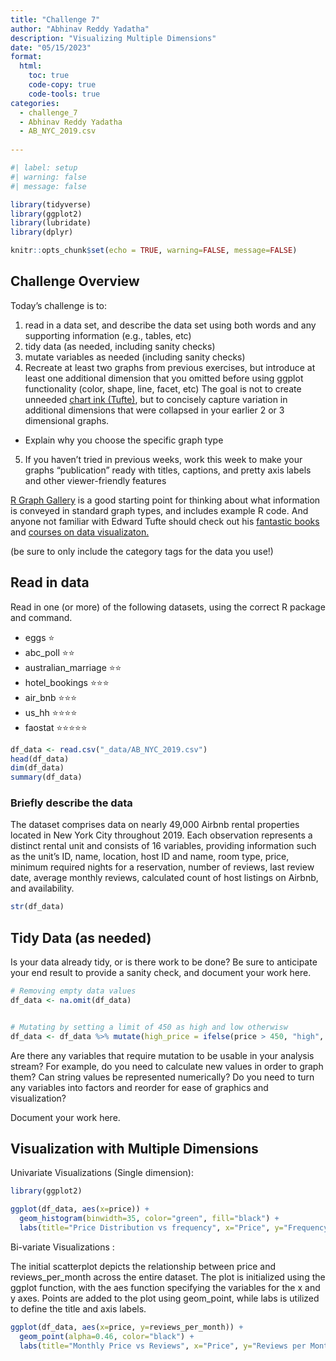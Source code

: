 ```yaml
---
title: "Challenge 7"
author: "Abhinav Reddy Yadatha"
description: "Visualizing Multiple Dimensions"
date: "05/15/2023"
format:
  html:
    toc: true
    code-copy: true
    code-tools: true
categories:
  - challenge_7
  - Abhinav Reddy Yadatha
  - AB_NYC_2019.csv
  
---
```


```r
#| label: setup
#| warning: false
#| message: false

library(tidyverse)
library(ggplot2)
library(lubridate)
library(dplyr)

knitr::opts_chunk$set(echo = TRUE, warning=FALSE, message=FALSE)
```

## Challenge Overview

Today's challenge is to:

1)  read in a data set, and describe the data set using both words and any supporting information (e.g., tables, etc)
2)  tidy data (as needed, including sanity checks)
3)  mutate variables as needed (including sanity checks)
4)  Recreate at least two graphs from previous exercises, but introduce at least one additional dimension that you omitted before using ggplot functionality (color, shape, line, facet, etc) The goal is not to create unneeded [chart ink (Tufte)](https://www.edwardtufte.com/tufte/), but to concisely capture variation in additional dimensions that were collapsed in your earlier 2 or 3 dimensional graphs.
   - Explain why you choose the specific graph type
5) If you haven't tried in previous weeks, work this week to make your graphs "publication" ready with titles, captions, and pretty axis labels and other viewer-friendly features

[R Graph Gallery](https://r-graph-gallery.com/) is a good starting point for thinking about what information is conveyed in standard graph types, and includes example R code. And anyone not familiar with Edward Tufte should check out his [fantastic books](https://www.edwardtufte.com/tufte/books_vdqi) and [courses on data visualizaton.](https://www.edwardtufte.com/tufte/courses)

(be sure to only include the category tags for the data you use!)

## Read in data

Read in one (or more) of the following datasets, using the correct R package and command.

  - eggs ⭐
  - abc_poll ⭐⭐
  - australian_marriage ⭐⭐
  - hotel_bookings ⭐⭐⭐
  - air_bnb  ⭐⭐⭐
  - us_hh ⭐⭐⭐⭐
  - faostat ⭐⭐⭐⭐⭐

```r
df_data <- read.csv("_data/AB_NYC_2019.csv")
head(df_data)
dim(df_data)
summary(df_data)
```

### Briefly describe the data

The dataset comprises data on nearly 49,000 Airbnb rental properties located in New York City throughout 2019. Each observation represents a distinct rental unit and consists of 16 variables, providing information such as the unit's ID, name, location, host ID and name, room type, price, minimum required nights for a reservation, number of reviews, last review date, average monthly reviews, calculated count of host listings on Airbnb, and availability.

```r
str(df_data)
```


## Tidy Data (as needed)

Is your data already tidy, or is there work to be done? Be sure to anticipate your end result to provide a sanity check, and document your work here.

```r
# Removing empty data values
df_data <- na.omit(df_data)


# Mutating by setting a limit of 450 as high and low otherwisw
df_data <- df_data %>% mutate(high_price = ifelse(price > 450, "high", "low"))

```

Are there any variables that require mutation to be usable in your analysis stream? For example, do you need to calculate new values in order to graph them? Can string values be represented numerically? Do you need to turn any variables into factors and reorder for ease of graphics and visualization?

Document your work here.


## Visualization with Multiple Dimensions

Univariate Visualizations (Single dimension): 

```r
library(ggplot2)

ggplot(df_data, aes(x=price)) + 
  geom_histogram(binwidth=35, color="green", fill="black") +
  labs(title="Price Distribution vs frequency", x="Price", y="Frequency")

```


Bi-variate Visualizations : 

The initial scatterplot depicts the relationship between price and reviews_per_month across the entire dataset. The plot is initialized using the ggplot function, with the aes function specifying the variables for the x and y axes. Points are added to the plot using geom_point, while labs is utilized to define the title and axis labels.

```r
ggplot(df_data, aes(x=price, y=reviews_per_month)) +
  geom_point(alpha=0.46, color="black") +
  labs(title="Monthly Price vs Reviews", x="Price", y="Reviews per Month")

```




